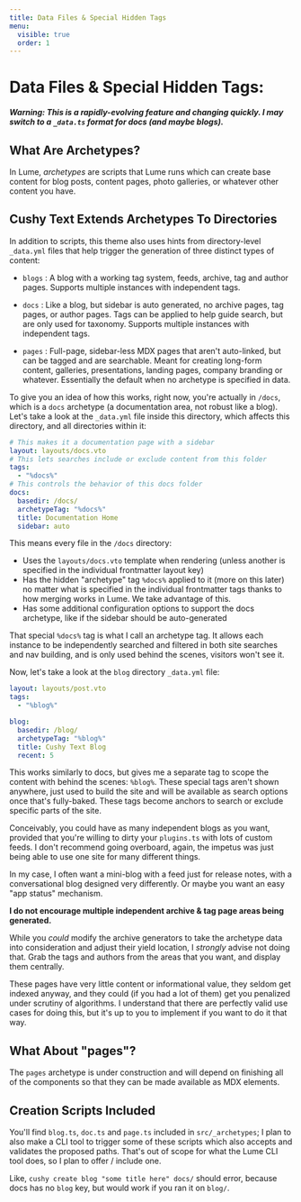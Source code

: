 ```yaml
---
title: Data Files & Special Hidden Tags
menu:
  visible: true
  order: 1
---
```


# Data Files & Special Hidden Tags:

***Warning: This is a rapidly-evolving feature and changing quickly. I
may switch to a `_data.ts` format for docs (and maybe blogs).***

## What Are Archetypes?

In Lume, _archetypes_ are scripts that Lume runs which can create base 
content for blog posts, content pages, photo galleries, or whatever other
content you have. 

## Cushy Text Extends Archetypes To Directories

In addition to scripts, this theme also uses hints from directory-level
`_data.yml` files that help trigger the generation of three distinct 
types of content:

 - `blogs` : A blog with a working tag system, feeds, archive, tag and 
    author pages. Supports multiple instances with independent tags.

 - `docs` : Like a blog, but sidebar is auto generated, no archive pages, 
   tag pages, or author pages. Tags can be applied to help guide search, 
   but are only used for taxonomy. Supports multiple instances with 
   independent tags.

 - `pages` : Full-page, sidebar-less MDX pages that aren't auto-linked, but
    can be tagged and are searchable. Meant for creating long-form content, 
    galleries, presentations, landing pages, company branding or whatever.
    Essentially the default when no archetype is specified in data.


To give you an idea of how this works, right now, you're actually in `/docs`,
which is a `docs` archetype (a documentation area, not robust like a blog). 
Let's take a look at the `_data.yml` file inside this directory, which affects
this directory, and all directories within it:

```yml
# This makes it a documentation page with a sidebar 
layout: layouts/docs.vto
# This lets searches include or exclude content from this folder
tags:
  - "%docs%" 
# This controls the behavior of this docs folder
docs:
  basedir: /docs/
  archetypeTag: "%docs%"
  title: Documentation Home
  sidebar: auto
```

This means every file in the `/docs` directory:

 - Uses the `layouts/docs.vto` template when rendering (unless another 
   is specified in the individual frontmatter layout key)
 - Has the hidden "archetype" tag `%docs%` applied to it (more on this later) 
   no matter what is specified in the individual frontmatter tags thanks to 
   how merging works in Lume. We take advantage of this.
 - Has some additional configuration options to support the docs archetype, 
   like if the sidebar should be auto-generated

That special `%docs%` tag is what I call an archetype tag. It allows each instance
to be independently searched and filtered in both site searches and nav building, 
and is only used behind the scenes, visitors won't see it. 

Now, let's take a look at the `blog` directory `_data.yml` file:

```yml
layout: layouts/post.vto
tags:
  - "%blog%"

blog:
  basedir: /blog/
  archetypeTag: "%blog%"
  title: Cushy Text Blog
  recent: 5
```

This works similarly to docs, but gives me a separate tag to scope the 
content with behind the scenes: `%blog%`. These special tags aren't shown
anywhere, just used to build the site and will be available as search
options once that's fully-baked. These tags become anchors to search or
exclude specific parts of the site.

Conceivably, you could have as many independent blogs as you want, provided
that you're willing to dirty your `plugins.ts` with lots of custom feeds. I 
don't recommend going overboard, again, the impetus was just being able to 
use one site for many different things. 

In my case, I often want a mini-blog with a feed just for release notes, with 
a conversational blog designed very differently. Or maybe you want an easy 
"app status" mechanism.

<span class="text--danger">
  <strong>
  I do not encourage multiple independent archive & tag page areas being generated. 
  </strong>
</span>

While you _could_ modify the archive generators to take the archetype 
data into consideration and adjust their yield location, I _strongly_
advise not doing that. Grab the tags and authors from the areas that 
you want, and display them centrally.

These pages have very little content or informational value, they seldom
get indexed anyway, and they could (if you had a lot of them) get you
penalized under scrutiny of algorithms. I understand that there are 
perfectly valid use cases for doing this, but it's up to you to implement
if you want to do it that way.

## What About "pages"?

The `pages` archetype is under construction and will depend on finishing 
all of the components so that they can be made available as MDX elements.

## Creation Scripts Included

You'll find `blog.ts`, `doc.ts` and `page.ts` included in `src/_archetypes`;
I plan to also make a CLI tool to trigger some of these scripts which also
accepts and validates the proposed paths. That's out of scope for what the 
Lume CLI tool does, so I plan to offer / include one.

Like, `cushy create blog "some title here" docs/` should error, because
docs has no `blog` key, but would work if you ran it on `blog/`. 











